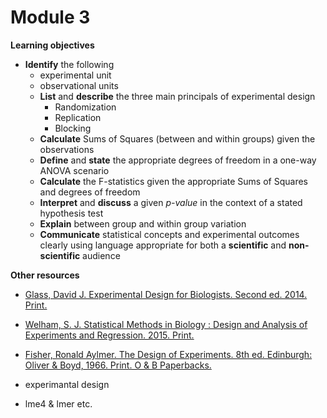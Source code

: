 # Module 3

**Learning objectives**

 + **Identify** the following
      + experimental unit
      + observational units
   + **List** and **describe** the three main principals of experimental design
       + Randomization
       + Replication
       + Blocking
   + **Calculate** Sums of Squares (between and within groups) given the observations 
   + **Define** and **state** the appropriate degrees of freedom in a one-way ANOVA scenario
   + **Calculate** the F-statistics given the appropriate Sums of Squares and degrees of freedom
   + **Interpret** and **discuss** a given *p-value* in the context of a stated hypothesis test
   + **Explain** between group and within group variation
   + **Communicate** statistical concepts and experimental outcomes clearly using language appropriate for both a **scientific** and **non-scientific** audience

**Other resources**

+ [Glass, David J. Experimental Design for Biologists. Second ed. 2014. Print.](https://catalogue.library.auckland.ac.nz/primo-explore/fulldisplay?docid=uoa_alma21237737730002091&search_scope=Combined_Local&tab=books&vid=NEWUI&context=L)
+ [Welham, S. J. Statistical Methods in Biology : Design and Analysis of Experiments and Regression. 2015. Print.](https://catalogue.library.auckland.ac.nz/primo-explore/fulldisplay?docid=uoa_alma21237737830002091&search_scope=Combined_Local&tab=books&vid=NEWUI&context=L)
+ [Fisher, Ronald Aylmer. The Design of Experiments. 8th ed. Edinburgh: Oliver & Boyd, 1966. Print. O & B Paperbacks.](https://catalogue.library.auckland.ac.nz/primo-explore/fulldisplay?docid=uoa_alma21198532990002091&context=L&vid=NEWUI&lang=en_US&search_scope=Combined_Local&adaptor=Local%20Search%20Engine&isFrbr=true&tab=books&query=any,contains,The_Design_of_Experiments&sortby=date&facet=frbrgroupid,include,627497507&offset=0)


+ experimantal design
+ lme4 & lmer etc.